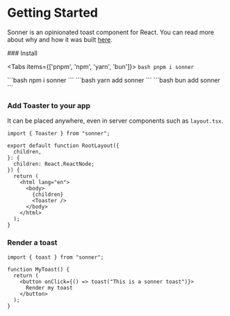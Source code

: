 
# Getting Started

Sonner is an opinionated toast component for React. You can read more about why and how it was built [here](https://emilkowal.ski/ui/building-a-toast-component).

<Steps>
### Install

<Tabs items={['pnpm', 'npm', 'yarn', 'bun']}>
  <Tab>
    ```bash
    pnpm i sonner
    ```

  </Tab>
  <Tab>
    ```bash
    npm i sonner
    ```
  </Tab>
  <Tab>
    ```bash
    yarn add sonner
    ```
  </Tab>
    <Tab>
    ```bash
    bun add sonner
    ```
  </Tab>
</Tabs>

### Add Toaster to your app

It can be placed anywhere, even in server components such as `layout.tsx`.

```tsx
import { Toaster } from "sonner";

export default function RootLayout({
  children,
}: {
  children: React.ReactNode;
}) {
  return (
    <html lang="en">
      <body>
        {children}
        <Toaster />
      </body>
    </html>
  );
}
```

### Render a toast

```tsx
import { toast } from "sonner";

function MyToast() {
  return (
    <button onClick={() => toast("This is a sonner toast")}>
      Render my toast
    </button>
  );
}
```

</Steps>
